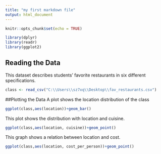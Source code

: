 ---
title: "my first markdown file"
output: html_document
---

```{r setup, include=FALSE}
knitr::opts_chunk$set(echo = TRUE)

library(dplyr)
library(readr)
library(ggplot2)
```
## Reading the Data
This dataset describes students' favorite restaurants in six different specifications.
```{r}
class <- read_csv("C:\\Users\\sz7xq\\Desktop\\fav_restaurants.csv")
```
##Plotting the Data
A plot shows the location distribution of the class
```{r}
ggplot(class,aes(location))+geom_bar()


```
This plot shows the distribution with location and cuisine.
```{r}
ggplot(class,aes(location, cuisine))+geom_point()
```
This graph shows a relation between location and cost.
```{r}
ggplot(class,aes(location, cost_per_person))+geom_point()
```


